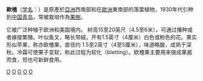 {{Speciesbox
| taxon = Mespilus germanica
| image = Medlar pomes and leaves.jpg
| image_caption = 歐楂
| binomial_authority = [[卡尔·林奈|L.]]
}}
'''歐楂'''（[[学名|学名]]：''{{lang|la|Mespilus germanica}}''）是原產於[[亞洲|亞洲]]西南部和在[[歐洲|歐洲]]東南部的落葉植物，1930年代引种到[[中国|中国]][[青岛|青岛]]，常被栽培作為[[果樹|果樹]]。

它被广泛种植于欧洲和美国境内。 树高15至20英尺（4.5至6米），可通过播种或者嫁接繁殖。叶似鱼叉，略长带絨，开有1.5英寸（4厘米）白色或粉色的花。果实形似苹果，称亦欧楂果，直径约 1.5至2英寸（4至5厘米），味道略酸，成熟于深秋。冷霜可使果子变软，称此过程为软化（bletting）。欧楂果主要用来做成果酱而食，但也可新鲜食用。
{{Taxonbar|from=Q146186}}

[[Category:水果|O]]
[[Category:欧楂属|O]]
[[Category:苹果亚科|O]]
[[Category:青岛物种|O]]
[[Category:卡尔·林奈命名的生物分类|O]]


{{plant-stub}}